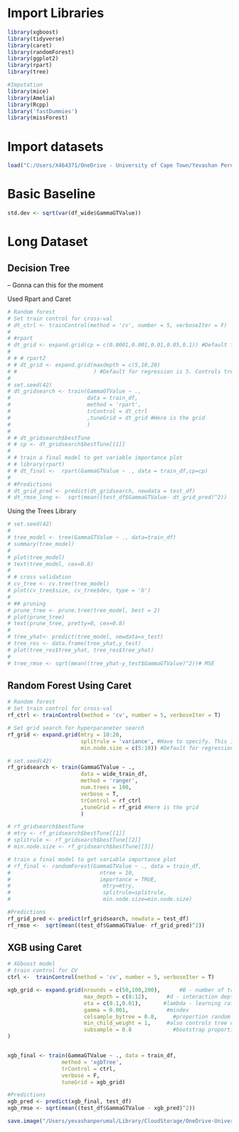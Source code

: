 # Import Libraries
```r
library(xgboost)
library(tidyverse)
library(caret)
library(randomForest)
library(ggplot2)
library(rpart)
library(tree)

#Imputation
library(mice)
library(Amelia)
library(Rcpp)
library('fastDummies')
library(missForest)
```

# Import datasets 
```r
load("C:/Users/X464371/OneDrive - University of Cape Town/Yevashan Perumal MSc - OneDrive/Data/imput_splits_image.Rdata")
```

# Basic Baseline
```r
std.dev <- sqrt(var(df_wide$GammaGTValue))
```


# Long Dataset
## Decision Tree

-- Gonna can this for the moment

Used Rpart and Caret
```r
# Random forest
# Set train control for cross-val
# dt_ctrl <- trainControl(method = 'cv', number = 5, verboseIter = F)
# 
# #rpart
# dt_grid <- expand.grid(cp = c(0.0001,0.001,0.01,0.05,0.1)) #Default for regression is 5. Controls tree size.
# 
# # # rpart2
# # dt_grid <- expand.grid(maxdepth = c(5,10,20)
# #                        ) #Default for regression is 5. Controls tree size.
# 
# set.seed(42)
# dt_gridsearch <- train(GammaGTValue ~ .,
#                        data = train_df,
#                        method = 'rpart',
#                        trControl = dt_ctrl
#                        ,tuneGrid = dt_grid #Here is the grid
#                        )
# 
# # dt_gridsearch$bestTune
# # cp <- dt_gridsearch$bestTune[[1]]
# 
# # train a final model to get variable importance plot
# # library(rpart)
# # dt_final <-  rpart(GammaGTValue ~ ., data = train_df,cp=cp)
# 
# #Predictions
# dt_grid_pred <- predict(dt_gridsearch, newdata = test_df)
# dt_rmse_long <-  sqrt(mean((test_df$GammaGTValue- dt_grid_pred)^2))
```


Using the Trees Library
```r
# set.seed(42)
# 
# tree_model <- tree(GammaGTValue ~ ., data=train_df)
# summary(tree_model)
# 
# plot(tree_model)
# text(tree_model, cex=0.8)
# 
# # cross validation
# cv_tree <- cv.tree(tree_model)
# plot(cv_tree$size, cv_tree$dev, type = 'b')
# 
# ## pruning
# prune_tree <- prune.tree(tree_model, best = 2)
# plot(prune_tree)
# text(prune_tree, pretty=0, cex=0.8)
# 
# tree_yhat<- predict(tree_model, newdata=x_test)
# tree_res <- data.frame(tree_yhat,y_test)
# plot(tree_res$tree_yhat, tree_res$tree_yhat)
# 
# tree_rmse <- sqrt(mean((tree_yhat-y_test$GammaGTValue)^2))# MSE
```


## Random Forest Using Caret
```r
# Random forest
# Set train control for cross-val
rf_ctrl <- trainControl(method = 'cv', number = 5, verboseIter = T)

# Set grid search for hyperparaneter search
rf_grid <- expand.grid(mtry = 10:20,
                       splitrule = 'variance', #Have to specify. This is RSS for reg.
                       min.node.size = c(5:10)) #Default for regression is 5. Controls tree size.

# set.seed(42)
rf_gridsearch <- train(GammaGTValue ~ ., 
                       data = wide_train_df,
                       method = 'ranger',
                       num.trees = 100,
                       verbose = T,
                       trControl = rf_ctrl
                       ,tuneGrid = rf_grid #Here is the grid
                       ) 

# rf_gridsearch$bestTune
# mtry <- rf_gridsearch$bestTune[[1]]
# splitrule <- rf_gridsearch$bestTune[[2]]
# min.node.size <- rf_gridsearch$bestTune[[3]]

# train a final model to get variable importance plot
# rf_final <- randomForest(GammaGTValue ~ ., data = train_df,
#                            ntree = 10,
#                            importance = TRUE,
#                             mtry=mtry,
#                             splitrule=splitrule,
#                             min.node.size=min.node.size)

#Predictions
rf_grid_pred <- predict(rf_gridsearch, newdata = test_df)
rf_rmse <-  sqrt(mean((test_df$GammaGTValue- rf_grid_pred)^2))
```

## XGB using Caret
```r
# XGboost model
# train control for CV
ctrl <-  trainControl(method = 'cv', number = 5, verboseIter = T)

xgb_grid <- expand.grid(nrounds = c(50,100,200),      #B - number of trees
                        max_depth = c(8:12),      #d - interaction depth
                        eta = c(0.1,0.01),       #lambda - learning rate
                        gamma = 0.001,            #mindev
                        colsample_bytree = 0.8,     #proportion random features per tree
                        min_child_weight = 1,     #also controls tree depth
                        subsample = 0.8             #bootstrap proportion
)


xgb_final <- train(GammaGTValue ~ ., data = train_df,
                 method = 'xgbTree',
                 trControl = ctrl,
                 verbose = F,
                 tuneGrid = xgb_grid)

#Predictions
xgb_pred <- predict(xgb_final, test_df)
xgb_rmse <- sqrt(mean((test_df$GammaGTValue - xgb_pred)^2))

```

```r
save.image("/Users/yevashanperumal/Library/CloudStorage/OneDrive-UniversityofCapeTown/Yevashan Perumal MSc - OneDrive/Data/modelling_image.Rdata")
```